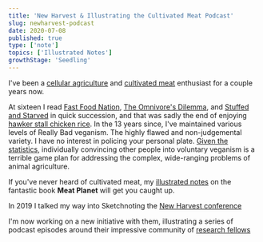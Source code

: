 ```yaml
---
title: 'New Harvest & Illustrating the Cultivated Meat Podcast'
slug: newharvest-podcast
date: 2020-07-08
published: true
type: ['note']
topics: ['Illustrated Notes']
growthStage: 'Seedling'
---
```


I've been a [cellular agriculture]() and [cultivated meat]() enthusiast for a couple years now.

At sixteen I read [Fast Food Nation](https://www.librarything.com/work/3735), [The Omnivore's Dilemma](https://www.librarything.com/work/504173), and [Stuffed and Starved](https://www.librarything.com/work/3657642) in quick succession, and that was sadly the end of enjoying [hawker stall chicken rice](https://theculturetrip.com/asia/singapore/articles/a-brief-history-of-hainanese-chicken-rice-singapores-national-dish/). In the 13 years since, I've maintained various levels of Really Bad veganism. <Footnote idName={1}>The highly flawed and non-judgemental variety. I have no interest in policing your personal plate. [Given the statistics](https://www.statista.com/statistics/237464/share-of-vegans-in-the-united-states/), individually convincing other people into voluntary veganism is a terrible game plan for addressing the complex, wide-ranging problems of animal agriculture.</Footnote>

If you've never heard of cultivated meat, my [illustrated notes](/meat-planet) on the fantastic book **Meat Planet** will get you caught up.

In 2019 I talked my way into Sketchnoting the [New Harvest conference]()

I'm now working on a new initiative with them, illustrating a series of podcast episodes around their impressive community of [research fellows]()
